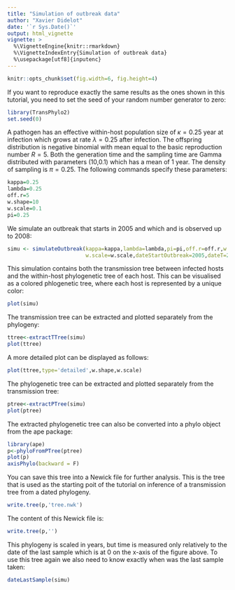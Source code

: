 ```yaml
---
title: "Simulation of outbreak data"
author: "Xavier Didelot"
date: '`r Sys.Date()`'
output: html_vignette
vignette: >
  %\VignetteEngine{knitr::rmarkdown}
  %\VignetteIndexEntry{Simulation of outbreak data}
  %\usepackage[utf8]{inputenc}
---
```

```r
knitr::opts_chunk$set(fig.width=6, fig.height=4) 
```

If you want to reproduce exactly the same results as the ones shown in this tutorial, you need to set the seed of your random number generator to zero:
```r
library(TransPhylo2)
set.seed(0)
```

A pathogen has an effective within-host population size of $\kappa=0.25$ year at infection which grows at rate $\lambda=0.25$ after infection. The offspring distribution is negative binomial with mean equal to the basic reproduction number $R=5$. Both the generation time and the sampling time are Gamma distributed with parameters (10,0.1) which has a mean of 1 year. The density of sampling is $\pi=0.25$. The following commands specify these parameters:
```r
kappa=0.25
lambda=0.25
off.r=5
w.shape=10
w.scale=0.1
pi=0.25
```

We simulate an outbreak that starts in 2005 and which and is observed up to 2008:

```r
simu <- simulateOutbreak(kappa=kappa,lambda=lambda,pi=pi,off.r=off.r,w.shape=w.shape,
                         w.scale=w.scale,dateStartOutbreak=2005,dateT=2008)
```

This simulation contains both the transmission tree between infected hosts and the within-host phylogenetic tree of each host. This can be visualised as a colored phlogenetic tree, where each host is represented by a unique color:

```r
plot(simu)
```

The transmission tree can be extracted and plotted separately from the phylogeny:

```r
ttree<-extractTTree(simu)
plot(ttree)
```

A more detailed plot can be displayed as follows:

```r
plot(ttree,type='detailed',w.shape,w.scale)
```

The phylogenetic tree can be extracted and plotted separately from the transmission tree:

```r
ptree<-extractPTree(simu)
plot(ptree)
```

The extracted phylogenetic tree can also be converted into a phylo object from the ape package:

```r
library(ape)
p<-phyloFromPTree(ptree)
plot(p)
axisPhylo(backward = F)
```

You can save this tree into a Newick file for further analysis. This is the tree that is used as the starting poit of the tutorial on inference of a transmission tree from a dated phylogeny.

```r
write.tree(p,'tree.nwk')
```

The content of this Newick file is:

```r
write.tree(p,'')
```

This phylogeny is scaled in years, but time is measured only relatively to the 
date of the last sample which is at 0 on the x-axis of the figure above. To use this tree
again we also need to know exactly when was the last sample taken:

```r
dateLastSample(simu)
```
